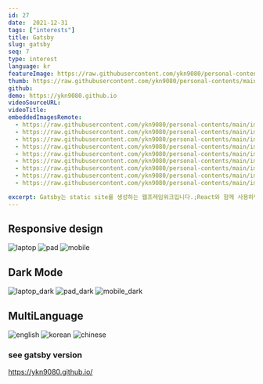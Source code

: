 ```yaml
---
id: 27
date:  2021-12-31
tags: ["interests"]
title: Gatsby
slug: gatsby
seq: 7
type: interest
language: kr
featureImage: https://raw.githubusercontent.com/ykn9080/personal-contents/main/images/interest/gatsby/gatsby_home.png
thumb: https://raw.githubusercontent.com/ykn9080/personal-contents/main/images/interest/gatsby_logo.jpg
github:
demo: https://ykn9080.github.io
videoSourceURL:
videoTitle:
embeddedImagesRemote:
  - https://raw.githubusercontent.com/ykn9080/personal-contents/main/images/interest/gatsby/gatsby_laptop1.png
  - https://raw.githubusercontent.com/ykn9080/personal-contents/main/images/interest/gatsby/gatsby_pad1.png
  - https://raw.githubusercontent.com/ykn9080/personal-contents/main/images/interest/gatsby/gatsby_mobile1.png
  - https://raw.githubusercontent.com/ykn9080/personal-contents/main/images/interest/gatsby/gatsby_laptop1_dark.png
  - https://raw.githubusercontent.com/ykn9080/personal-contents/main/images/interest/gatsby/gatsby_pad1_dark.png
  - https://raw.githubusercontent.com/ykn9080/personal-contents/main/images/interest/gatsby/gatsby_mobile1_dark.png
  - https://raw.githubusercontent.com/ykn9080/personal-contents/main/images/interest/gatsby/gatsby_en.png
  - https://raw.githubusercontent.com/ykn9080/personal-contents/main/images/interest/gatsby/gatsby_kr.png
  - https://raw.githubusercontent.com/ykn9080/personal-contents/main/images/interest/gatsby/gatsby_tw.png

excerpt: Gatsby는 static site를 생성하는 웹프레임워크입니다.;React와 함께 사용하면 React의 모든 기능과 함께 gatsby의 수많은 플러그인 툴들을 사용하여 Rich하면서 가벼운 정적 사이틀 생성할 수 있습니다.
---
```

## Responsive design

<div className="gridthree">
  <img alt="laptop" src="https://raw.githubusercontent.com/ykn9080/personal-contents/main/images/interest/gatsby/gatsby_laptop1.png" />
  <img alt="pad" src="https://raw.githubusercontent.com/ykn9080/personal-contents/main/images/interest/gatsby/gatsby_pad1.png" />
  <img alt="mobile" src="https://raw.githubusercontent.com/ykn9080/personal-contents/main/images/interest/gatsby/gatsby_mobile1.png" />
</div>

## Dark Mode

<div className="gridthree">
  <img alt="laptop_dark" src="https://raw.githubusercontent.com/ykn9080/personal-contents/main/images/interest/gatsby/gatsby_pad1_dark.png" />
  <img alt="pad_dark" src="https://raw.githubusercontent.com/ykn9080/personal-contents/main/images/interest/gatsby/gatsby_mobile1_dark.png" />
  <img alt="mobile_dark" src="https://raw.githubusercontent.com/ykn9080/personal-contents/main/images/interest/gatsby/gatsby_mobile1_dark.png" />
</div>

## MultiLanguage

<div className="gridthree grideven">
  <img alt="english" src="https://raw.githubusercontent.com/ykn9080/personal-contents/main/images/interest/gatsby/gatsby_en.png"/>
  <img alt="korean" src="https://raw.githubusercontent.com/ykn9080/personal-contents/main/images/interest/gatsby/gatsby_kr.png" />
  <img alt="chinese" src="https://raw.githubusercontent.com/ykn9080/personal-contents/main/images/interest/gatsby/gatsby_tw.png" />
</div>

### see gatsby version
https://ykn9080.github.io/
